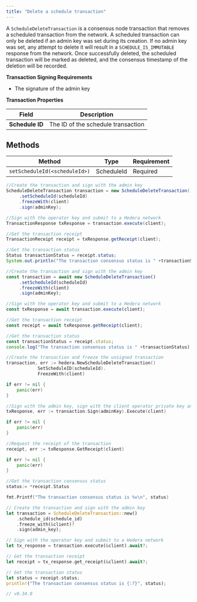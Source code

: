 ```yaml
---
title: "Delete a schedule transaction"
---
```



A `ScheduleDeleteTransaction` is a consensus node transaction that removes a scheduled transaction from the network. A scheduled transaction can only be deleted if an admin key was set during its creation. If no admin key was set, any attempt to delete it will result in a `SCHEDULE_IS_IMMUTABLE` response from the network. Once successfully deleted, the scheduled transaction will be marked as deleted, and the consensus timestamp of the deletion will be recorded.

**Transaction Signing Requirements**

* The signature of the admin key

**Transaction Properties**

| Field           | Description                        |
| --------------- | ---------------------------------- |
| **Schedule ID** | The ID of the schedule transaction |

## Methods

<table><thead><tr><th>Method</th><th>Type</th><th>Requirement</th></tr></thead><tbody><tr><td><code>setScheduleId(&#x3C;scheduleId>)</code></td><td>ScheduleId</td><td>Required</td></tr></tbody></table>

<CodeGroup>

```java Java
//Create the transaction and sign with the admin key
ScheduleDeleteTransaction transaction = new ScheduleDeleteTransaction()
     .setScheduleId(scheduleId)
     .freezeWith(client)
     .sign(adminKey);

//Sign with the operator key and submit to a Hedera network
TransactionResponse txResponse = transaction.execute(client);

//Get the transaction receipt
TransactionReceipt receipt = txResponse.getReceipt(client);

//Get the transaction status
Status transactionStatus = receipt.status;
System.out.println("The transaction consensus status is " +transactionStatus);
```


```javascript JavaScript
//Create the transaction and sign with the admin key
const transaction = await new ScheduleDeleteTransaction()
     .setScheduleId(scheduleId)
     .freezeWith(client)
     .sign(adminKey);

//Sign with the operator key and submit to a Hedera network
const txResponse = await transaction.execute(client);

//Get the transaction receipt
const receipt = await txResponse.getReceipt(client);

//Get the transaction status
const transactionStatus = receipt.status;
console.log("The transaction consensus status is " +transactionStatus);
```


```go Go
//Create the transaction and freeze the unsigned transaction
transaction, err := hedera.NewScheduleDeleteTransaction()
            SetScheduleID(scheduleId).
            FreezeWith(client)

if err != nil {
    panic(err)
}

//Sign with the admin key, sign with the client operator private key and submit the transaction to a Hedera network
txResponse, err := transaction.Sign(adminKey).Execute(client)

if err != nil {
    panic(err)
}

//Request the receipt of the transaction
receipt, err := txResponse.GetReceipt(client)

if err != nil {
    panic(err)
}

//Get the transaction consensus status
status:= *receipt.Status

fmt.Printf("The transaction consensus status is %v\n", status)
```


```rust Rust
// Create the transaction and sign with the admin key
let transaction = ScheduleDeleteTransaction::new()
    .schedule_id(schedule_id)
    .freeze_with(&client)?
    .sign(admin_key);

// Sign with the operator key and submit to a Hedera network
let tx_response = transaction.execute(&client).await?;

// Get the transaction receipt
let receipt = tx_response.get_receipt(&client).await?;

// Get the transaction status
let status = receipt.status;
println!("The transaction consensus status is {:?}", status);

// v0.34.0
```

</CodeGroup>
